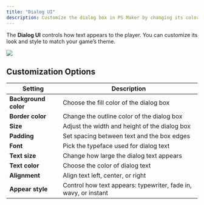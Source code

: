 ```yaml
---
title: "Dialog UI"
description: Customize the dialog box in PS Maker by changing its colors, size, font, and animation style to match the look and feel of your game.
---
```


The **Dialog UI** controls how text appears to the player. You can customize its look and style to match your game’s theme.

![](../../../assets/docs-images/game-assets/image-2.png)

## Customization Options

| Setting              | Description                                                     |
| -------------------- | --------------------------------------------------------------- |
| **Background color** | Choose the fill color of the dialog box                         |
| **Border color**     | Change the outline color of the dialog box                      |
| **Size**             | Adjust the width and height of the dialog box                   |
| **Padding**          | Set spacing between text and the box edges                      |
| **Font**             | Pick the typeface used for dialog text                          |
| **Text size**        | Change how large the dialog text appears                        |
| **Text color**       | Choose the color of dialog text                                 |
| **Alignment**        | Align text left, center, or right                               |
| **Appear style**     | Control how text appears: typewriter, fade in, wavy, or instant |
